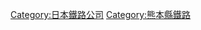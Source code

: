 {{Commonscat|Minami Aso Railway}}
{{catmore}}
{{DEFAULTSORT:Minami Aso Railway}}
[[Category:日本鐵路公司|Category:日本鐵路公司]]
[[Category:熊本縣鐵路|Category:熊本縣鐵路]]